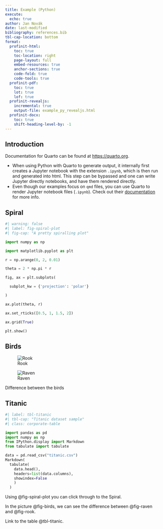 ```yaml
---
title: Example (Python)
execute:
  echo: true
author: Jan Novák
date: last-modified
bibliography: references.bib
tbl-cap-location: bottom
format:
  profinit-html:
    toc: true
    toc-location: right
    page-layout: full
    embed-resources: true
    anchor-sections: true
    code-fold: true
    code-tools: true
  profinit-pdf:
    toc: true
    lot: true
    lof: true
  profinit-revealjs:
    incremental: true
    output-file: example_py_revealjs.html
  profinit-docx:
    toc: true
    shift-heading-level-by: -1
---
```


## Introduction

Documentation for Quarto can be found at <https://quarto.org>.

::: {.callout-tip}

- When using Python with Quarto to generate output, it internally first creates a Jupyter notebook with the extension `.ipynb`, which is then run and generated into html. This step can be bypassed and one can write Jupyter directly notebooks, and have them rendered directly.
- Even though our examples focus on `qmd` files, you can use Quarto to render Jupyter notebook files (`.ipynb`). Check out their [documentation](https://quarto.org/docs/get-started/hello/jupyter.html) for more info.

:::


## Spiral

```python
#| warning: false
#| label: fig-spiral-plot
#| fig-cap: "A pretty spiralling plot"

import numpy as np

import matplotlib.pyplot as plt

r = np.arange(0, 2, 0.01)

theta = 2 * np.pi * r

fig, ax = plt.subplots(

  subplot_kw = {'projection': 'polar'}

)

ax.plot(theta, r)

ax.set_rticks([0.5, 1, 1.5, 2])

ax.grid(True)

plt.show()

```

## Birds

::: {#fig-birds layout-ncol=2}
![Rook](rook.jpg){#fig-rook}

![Raven](raven.jpg){#fig-raven}

Difference between the birds
:::

## Titanic

```python
#| label: tbl-titanic
#| tbl-cap: "Titanic dataset sample"
#| class: corporate-table

import pandas as pd
import numpy as np
from IPython.display import Markdown
from tabulate import tabulate

data = pd.read_csv("titanic.csv")
Markdown(
  tabulate(
    data.head(),
    headers=list(data.columns),
    showindex=False
    )
  )

```


Using @fig-spiral-plot you can click through to the Spiral.

In the picture @fig-birds, we can see the difference between @fig-raven and @fig-rook.

Link to the table @tbl-titanic.
